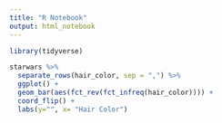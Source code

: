 ```yaml
---
title: "R Notebook"
output: html_notebook
---
```



```r
library(tidyverse)
```

```r
starwars %>% 
  separate_rows(hair_color, sep = ",") %>% 
  ggplot() +
  geom_bar(aes(fct_rev(fct_infreq(hair_color)))) +
  coord_flip() +
  labs(y="", x= "Hair Color")
```

